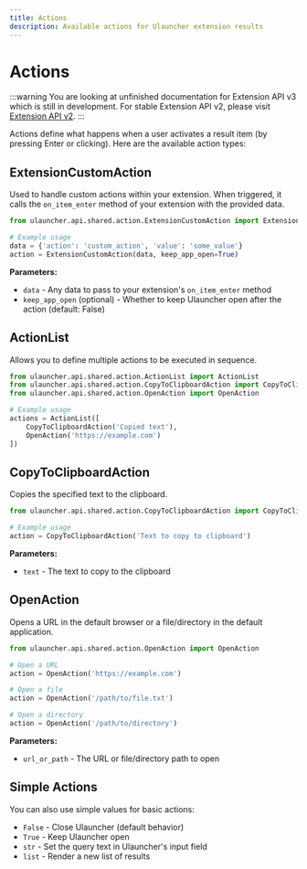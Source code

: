 ```yaml
---
title: Actions
description: Available actions for Ulauncher extension results
---
```


# Actions

:::warning
You are looking at unfinished documentation for Extension API v3 which is still in development. For stable Extension API v2, please visit [Extension API v2](/extension-api-v2).
:::

Actions define what happens when a user activates a result item (by pressing Enter or clicking). Here are the available action types:

## ExtensionCustomAction

Used to handle custom actions within your extension. When triggered, it calls the `on_item_enter` method of your extension with the provided data.

```python
from ulauncher.api.shared.action.ExtensionCustomAction import ExtensionCustomAction

# Example usage
data = {'action': 'custom_action', 'value': 'some_value'}
action = ExtensionCustomAction(data, keep_app_open=True)
```

**Parameters:**
- `data` - Any data to pass to your extension's `on_item_enter` method
- `keep_app_open` (optional) - Whether to keep Ulauncher open after the action (default: False)

## ActionList

Allows you to define multiple actions to be executed in sequence.

```python
from ulauncher.api.shared.action.ActionList import ActionList
from ulauncher.api.shared.action.CopyToClipboardAction import CopyToClipboardAction
from ulauncher.api.shared.action.OpenAction import OpenAction

# Example usage
actions = ActionList([
    CopyToClipboardAction('Copied text'),
    OpenAction('https://example.com')
])
```

## CopyToClipboardAction

Copies the specified text to the clipboard.

```python
from ulauncher.api.shared.action.CopyToClipboardAction import CopyToClipboardAction

# Example usage
action = CopyToClipboardAction('Text to copy to clipboard')
```

**Parameters:**
- `text` - The text to copy to the clipboard

## OpenAction

Opens a URL in the default browser or a file/directory in the default application.

```python
from ulauncher.api.shared.action.OpenAction import OpenAction

# Open a URL
action = OpenAction('https://example.com')

# Open a file
action = OpenAction('/path/to/file.txt')

# Open a directory
action = OpenAction('/path/to/directory')
```

**Parameters:**
- `url_or_path` - The URL or file/directory path to open

## Simple Actions

You can also use simple values for basic actions:

- `False` - Close Ulauncher (default behavior)
- `True` - Keep Ulauncher open
- `str` - Set the query text in Ulauncher's input field
- `list` - Render a new list of results